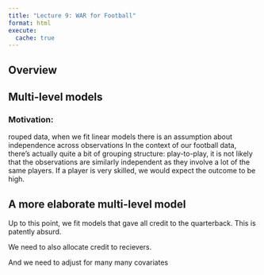 ```yaml
---
title: "Lecture 9: WAR for Football"
format: html
execute: 
  cache: true
---
```



## Overview

## Multi-level models

<!--
  This is by no means a comprehensive review
  I **highly** recommend checking out the Chapter 8 of the book *Beyond *, which you can find online [here](https://bookdown.org/roback/bookdown-BeyondMLR/ch-multilevelintro.html#twolevelmodeling).
  
-->
### Motivation:
rouped data, when we fit linear models there is an assumption about independence across observations
  In the context of our football data, there's actually quite a bit of grouping structure: play-to-play, it is not likely that the observations are similarly independent as they involve a lot of the same players.
If a player is very skilled, we would expect the outcome to be high.

<!--
  Do a QB only model. We could fit a linaer model only to the data for QB 1; we can then look at the intercepts across players
  Level 2: asserts that in fact each alpha_i = alpha_0 + u_i 

  Fixed effects are the unknown population effects associated with certain covariates; in the case of an intercept only mode
  The individual alpha_i's serve to conceptually link Level 1 and Lever 2.
  Together, we can write this as a composite model

  random effects descrie levels of a factor that can be thought of a sample from a larger population of factor levels. 

  Useful to always start with a random intercept model.
  compare estimated variacne in within-person deviations to variance in between-person deviations. This gives rise to an intraclass correlation coefficient


-->


## A more elaborate multi-level model

Up to this point, we fit models that gave all credit to the quarterback.
This is patently absurd.

We need to also allocate credit to recievers.

And we need to adjust for many many covariates

